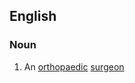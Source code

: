 ==English==

===Noun===
{{en-noun}}

#{{context|informal|medicine|lang=en}} An [[orthopaedic]] [[surgeon]]